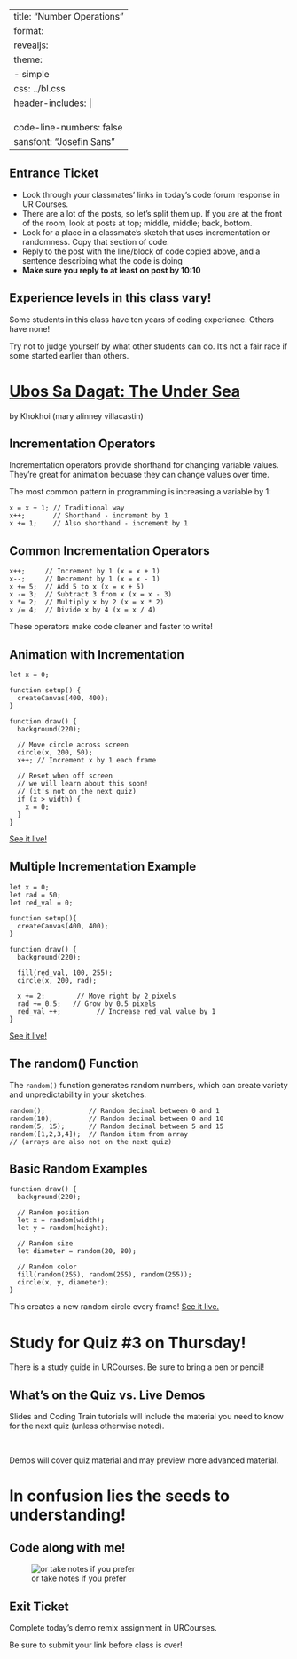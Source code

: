 
---
title: "Number Operations"
format:
  revealjs:
    theme: 
      - simple
    css: ../bl.css
    header-includes: |
      <link rel="preconnect" href="https://fonts.googleapis.com">
      <link rel="preconnect" href="https://fonts.gstatic.com" crossorigin>
      <link href="https://fonts.googleapis.com/css2?family=Josefin+Sans:ital,wght@0,100..700;1,100..700&display=swap" rel="stylesheet">
code-line-numbers: false
sansfont: "Josefin Sans"
---


## Entrance Ticket {.smaller}

* Look through your classmates' links in today's code forum response <!--TODO--> in UR Courses. 
* There are a lot of the posts, so let's split them up. If you are at the front of the room, look at posts at top; middle, middle; back, bottom.
* Look for a place in a classmate's sketch that uses incrementation or randomness. Copy that section of code.  
* Reply to the post with the line/block of code copied above, and a sentence describing what the code is doing
* **Make sure you reply to at least on post by 10:10**


## Experience levels in this class vary!

Some students in this class have ten years of coding experience. Others have none! 

Try not to judge yourself by what other students can do. It's not a fair race if some started earlier than others.

# [Ubos Sa Dagat: The Under Sea](https://urcourses.uregina.ca/mod/forum/discuss.php?d=1218360)
by Khokhoi (mary alinney villacastin)

## Incrementation Operators

Incrementation operators provide shorthand for changing variable values. They're great for animation becuase they can change values over time. 

The most common pattern in programming is increasing a variable by 1:

``` .javascript
x = x + 1; // Traditional way
x++;       // Shorthand - increment by 1
x += 1;    // Also shorthand - increment by 1
```

## Common Incrementation Operators

``` .javascript
x++;     // Increment by 1 (x = x + 1)
x--;     // Decrement by 1 (x = x - 1)
x += 5;  // Add 5 to x (x = x + 5)
x -= 3;  // Subtract 3 from x (x = x - 3)
x *= 2;  // Multiply x by 2 (x = x * 2)
x /= 4;  // Divide x by 4 (x = x / 4)
```

These operators make code cleaner and faster to write!

## Animation with Incrementation {.smaller}

``` .javascript
let x = 0;

function setup() {
  createCanvas(400, 400);
}

function draw() {
  background(220);
  
  // Move circle across screen
  circle(x, 200, 50);
  x++; // Increment x by 1 each frame
  
  // Reset when off screen 
  // we will learn about this soon! 
  // (it's not on the next quiz)
  if (x > width) {
    x = 0;
  }
}
```

[See it live!](https://editor.p5js.org/howshekilledit/sketches/66HdjrHEMy)

## Multiple Incrementation Example {.smaller}

``` .javascript
let x = 0;
let rad = 50;
let red_val = 0;

function setup(){
  createCanvas(400, 400);
}

function draw() {
  background(220);
  
  fill(red_val, 100, 255);
  circle(x, 200, rad);
  
  x += 2;        // Move right by 2 pixels
  rad += 0.5;   // Grow by 0.5 pixels
  red_val ++;         // Increase red_val value by 1
}
```
[See it live!](https://editor.p5js.org/howshekilledit/sketches/IJFMhFA44p)


## The random() Function

The `random()` function generates random numbers, which can create variety and unpredictability in your sketches.

``` .javascript
random();           // Random decimal between 0 and 1
random(10);         // Random decimal between 0 and 10
random(5, 15);      // Random decimal between 5 and 15
random([1,2,3,4]);  // Random item from array
// (arrays are also not on the next quiz)
```

## Basic Random Examples

``` .javascript
function draw() {
  background(220);
  
  // Random position
  let x = random(width);
  let y = random(height);
  
  // Random size
  let diameter = random(20, 80);
  
  // Random color
  fill(random(255), random(255), random(255));
  circle(x, y, diameter);
}
```

This creates a new random circle every frame! [See it live.](https://editor.p5js.org/howshekilledit/sketches/WUhB0MWA0)


# Study for Quiz #3 on Thursday!

There is a study guide in URCourses. Be sure to bring a pen or pencil!


## What's on the Quiz vs. Live Demos

Slides and Coding Train tutorials will include the material you need to know for the next quiz (unless otherwise noted).

<br>

Demos will cover quiz material and may preview more advanced material.


# In confusion lies the seeds to understanding!


## Code along with me! {.center}

![or take notes if you prefer](https://img.tpt.cloud/nextavenue/uploads/2021/09/bobrossestate-01.inside.1280x720.jpg)



## Exit Ticket

Complete today's demo remix <!--TODO--> assignment in URCourses. 

Be sure to submit your link before class is over! 



